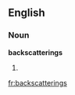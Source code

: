 ==English==

===Noun===
'''backscatterings'''

# {{plural of|[[backscattering]]}}

[[fr:backscatterings]]